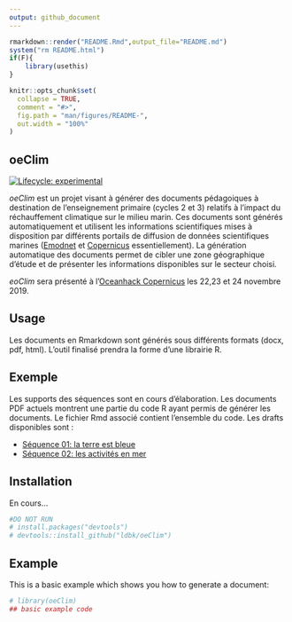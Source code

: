 ```yaml
---
output: github_document
---
```


<!-- README.md is generated from README.Rmd. Please edit that file -->
```r
rmarkdown::render("README.Rmd",output_file="README.md")
system("rm README.html")
if(F){
	library(usethis)
}
```

```r
knitr::opts_chunk$set(
  collapse = TRUE,
  comment = "#>",
  fig.path = "man/figures/README-",
  out.width = "100%"
)
```
## oeClim 

<!-- badges: start -->
[![Lifecycle: experimental](https://img.shields.io/badge/lifecycle-experimental-orange.svg)](https://www.tidyverse.org/lifecycle/#experimental)
<!-- badges: end -->

*oeClim* est un projet visant à générer des documents pédagoiques à destination de l'enseignement primaire (cycles 2 et 3)
relatifs à l'impact du réchauffement climatique sur le milieu marin.
Ces documents sont
générés automatiquement et utilisent les informations scientifiques mises à
disposition par différents portails de diffusion de données scientifiques
marines ([Emodnet](http://www.emodnet.eu) et [Copernicus](http://www.copernicus.eu) essentiellement).
La génération automatique des documents permet de cibler une zone géographique d'étude 
et de présenter les informations disponibles sur le secteur choisi.

*eoClim* sera présenté à l'[Oceanhack Copernicus](http://garage48.org/events/copernicus-oceanhack) les 22,23 et 24 novembre 2019.

## Usage 

Les documents en Rmarkdown sont générés sous différents formats (docx, pdf,
html).
L'outil finalisé prendra la forme d'une librairie R.

## Exemple

Les supports des séquences sont en cours d'élaboration.
Les documents PDF actuels montrent une partie du code R ayant permis de générer
les documents. Le fichier Rmd associé contient l'ensemble du code.
Les drafts disponibles sont :

- [Séquence 01: la terre est bleue](/code/01_la_terre_est_bleue.pdf)
- [Séquence 02: les activités en mer](/code/01_les_activités_en_mer.html)

## Installation

En cours...

``` r
#DO NOT RUN
# install.packages("devtools")
# devtools::install_github("ldbk/oeClim")
```
## Example

This is a basic example which shows you how to generate a document:

```r
# library(oeClim)
## basic example code
```


